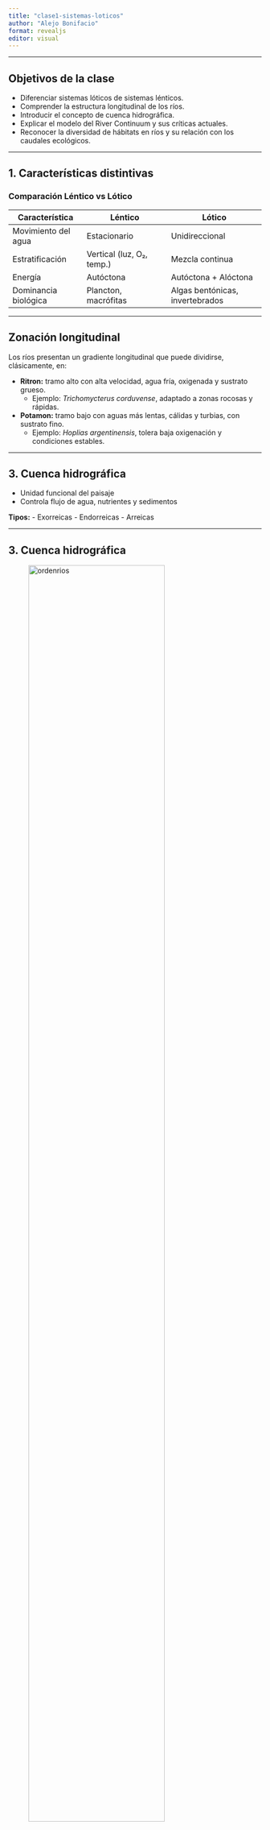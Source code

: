 ```yaml
---
title: "clase1-sistemas-loticos"
author: "Alejo Bonifacio"
format: revealjs
editor: visual
---
```


---

## Objetivos de la clase

-   Diferenciar sistemas lóticos de sistemas lénticos.
-   Comprender la estructura longitudinal de los ríos.
-   Introducir el concepto de cuenca hidrográfica.
-   Explicar el modelo del River Continuum y sus críticas actuales.
-   Reconocer la diversidad de hábitats en ríos y su relación con los caudales ecológicos.

------------------------------------------------------------------------

## 1. Características distintivas

### Comparación Léntico vs Lótico

| Característica | Léntico | Lótico |
|---------------------|------------------------|---------------------------|
| Movimiento del agua | Estacionario | Unidireccional |
| Estratificación | Vertical (luz, O₂, temp.) | Mezcla continua |
| Energía | Autóctona | Autóctona + Alóctona |
| Dominancia biológica | Plancton, macrófitas | Algas bentónicas, invertebrados |

------------------------------------------------------------------------

## Zonación longitudinal

Los ríos presentan un gradiente longitudinal que puede dividirse, clásicamente, en:

-   **Ritron:** tramo alto con alta velocidad, agua fría, oxigenada y sustrato grueso.
    -   Ejemplo: *Trichomycterus corduvense*, adaptado a zonas rocosas y rápidas.
-   **Potamon:** tramo bajo con aguas más lentas, cálidas y turbias, con sustrato fino.
    -   Ejemplo: *Hoplias argentinensis*, tolera baja oxigenación y condiciones estables.

------------------------------------------------------------------------

## 3. Cuenca hidrográfica

-   Unidad funcional del paisaje
-   Controla flujo de agua, nutrientes y sedimentos

**Tipos:** - Exorreicas - Endorreicas - Arreicas

------------------------------------------------------------------------

## 3. Cuenca hidrográfica

![ordenrios](ordenrios.jpg){width="80%" align="center"}

------------------------------------------------------------------------

## 4. River Continuum Concept

-   Vannote et al. (1980)
-   Gradiente de energía:
    -   Altos: hojarasca → trituradores
    -   Medios: algas → ramoneadores
    -   Bajos: detritos finos → colectores

------------------------------------------------------------------------

## Críticas y teorías actuales

-   **Flood Pulse Concept** (Junk et al. 1989)
-   **Riverine Productivity Model** (Thorp & Delong 1994)
-   **Network Dynamics Hypothesis** (Benda et al. 2004)
-   **Meta-ecosystems**: intercambio de energía y organismos

------------------------------------------------------------------------

## 5. Hábitats en ríos

### Mesohábitats

-   Pozas, rápidos, remansos

### Microhábitats

-   Caracterizados por: velocidad, profundidad, sustrato, cobertura

------------------------------------------------------------------------

## Ejemplos sudamericanos

-   *Rhamdia quelen* – pozas
-   *Jenynsia multidentata* – vegetación sumergida
-   *Heptapterus mustelinus* – rápidos

**Caudal ecológico** → mantiene hábitats críticos para todas las etapas del ciclo de vida

------------------------------------------------------------------------

## Actividad en clase

Analizar esquemas de tramos de ríos:\
- Identificar hábitats\
- Asociar especies\
- Evaluar rol del caudal ecológico

------------------------------------------------------------------------

## Lecturas recomendadas

-   Vannote et al. (1980)\
-   Junk et al. (1989)\
-   Thorp & Delong (1994)\
-   Benda et al. (2004)\
-   "Ecología Fluvial - PECES"

## Diapositiva 1: Portada

**Título:** Introducción a la Ecología Fluvial y los Sistemas Lóticos\
**Subtítulo:** Clase 1 - Ecología Fluvial\
**Duración estimada:** 2 horas\
**Docente:** \[Tu nombre\]\
**Institución:** \[Nombre de la institución\]

------------------------------------------------------------------------

## Diapositiva 2: Objetivos de la Clase

-   Comprender qué es la ecología fluvial
-   Reconocer las características de los ecosistemas lóticos
-   Identificar procesos ecológicos clave en ríos y arroyos
-   Analizar ejemplos regionales de estudios limnológicos
-   Introducir modelos conceptuales sobre la organización ecológica de los ríos

------------------------------------------------------------------------

## Diapositiva 3: ¿Qué es la Ecología Fluvial?

-   Rama de la limnología que estudia los ecosistemas acuáticos de corriente
-   Enfoque interdisciplinario: biología, hidrología, química, geología
-   Importancia ecológica y social de los ríos

------------------------------------------------------------------------

## Diapositiva 4: ¿Qué son los sistemas lóticos?

-   Definición de ecosistemas lóticos: aguas corrientes
-   Contraste con sistemas lénticos: aguas estancadas (lagos, lagunas)
-   Elementos clave: caudal, pendiente, conectividad longitudinal

------------------------------------------------------------------------

## Diapositiva 5: Componentes físicos de los sistemas lóticos

-   Hidrodinámica: velocidad de flujo, régimen hidrológico
-   Geomorfología: cauce, sedimentos, márgenes
-   Influencias climáticas y geográficas

------------------------------------------------------------------------

## Diapositiva 6: Tipos de hábitats en ríos

-   Rápidos, remansos, pozos, orillas
-   Microhábitats asociados a velocidad, profundidad, y substrato

------------------------------------------------------------------------

## Diapositiva 7: La cuenca hidrográfica

-   Unidad funcional para el estudio de sistemas fluviales
-   Aportes de agua, nutrientes y sedimentos
-   Influencia del uso del suelo en la cuenca

------------------------------------------------------------------------

## Diapositiva 8: Gradiente longitudinal y zonación

-   Concepto del Continuum Fluvial (RCC - River Continuum Concept)
-   Cambios físicos, químicos y biológicos desde cabecera a desembocadura
-   Organismos dominantes: trituradores, ramoneadores, colectores, depredadores

------------------------------------------------------------------------

## Diapositiva 9: ¿Es el RCC una teoría paradigmática?

-   El RCC fue durante décadas el modelo dominante
-   Críticas: visión lineal, falta de consideración de perturbaciones, llanuras de inundación y subsidios laterales
-   Hoy se lo considera un marco de referencia, pero no único ni universal

------------------------------------------------------------------------

## Diapositiva 10: Modelos complementarios al RCC

-   **Flood Pulse Concept** (Junk et al., 1989)
-   **Riverine Productivity Model** (Thorp & Delong, 1994)
-   **Serial Discontinuity Concept** (Ward & Stanford, 1983)
-   **Network Dynamics Hypothesis** (Benda et al., 2004)
-   **Metabolic Regimes** (Bernhardt et al., 2017)

------------------------------------------------------------------------

## Diapositiva 11: Procesos ecológicos clave

-   Producción primaria y respiración del ecosistema
-   Ciclo de nutrientes (nitrógeno, fósforo)
-   Descomposición de materia orgánica

------------------------------------------------------------------------

## Diapositiva 12: El metabolismo del ecosistema

-   GPP, ER y NEP
-   Régimen metabólico: autotrófico vs heterotrófico

------------------------------------------------------------------------

## Diapositiva 13: Biodiversidad en ríos

-   Macrófitas, macroinvertebrados, peces, perifiton
-   Adaptaciones a la corriente

------------------------------------------------------------------------

## Diapositiva 14: Peces de agua corriente

-   Ejemplos: bagres, sábalos, mojarras
-   Roles funcionales
-   Influencia del régimen hidrológico

------------------------------------------------------------------------

## Diapositiva 15: Actividad 1 – Exploración de conceptos clave

-   Leer Dodds & Whiles (Cap. 1)
-   Discusión grupal: servicios ecosistémicos
-   Pregunta guía: ¿Por qué estudiar ríos hoy?

------------------------------------------------------------------------

## Diapositiva 16: Actividad 2 – Trayectoria de una gota de agua

-   Simular el recorrido desde cabecera a desembocadura
-   Reflexionar sobre caudal, biodiversidad y usos

------------------------------------------------------------------------

## Diapositiva 17: Ejemplo regional – Cuenca del Plata

-   Nogueira et al. (2021)
-   Impactos de represas, contaminación, estacionalidad

------------------------------------------------------------------------

## Diapositiva 18: Caso de estudio – Laguna Melincué

-   Hued et al. (2010)
-   Cambios limnológicos y efectos del uso del suelo

------------------------------------------------------------------------

## Diapositiva 19: Rol de la ecología fluvial en conservación

-   Indicadores ecológicos
-   Restauración y gestión de cuencas

------------------------------------------------------------------------

## Diapositiva 20: Para seguir leyendo

-   Lampert & Sommer, Dodds & Whiles
-   Bernhardt et al., Nogueira et al.

------------------------------------------------------------------------

## Diapositiva 21: Para la próxima clase

-   Tema: Comunidad biótica de los ríos
-   Lecturas: PECES y actividades

------------------------------------------------------------------------

## Diapositiva 22: Cierre

-   Preguntas y repaso
-   Comentarios finales
